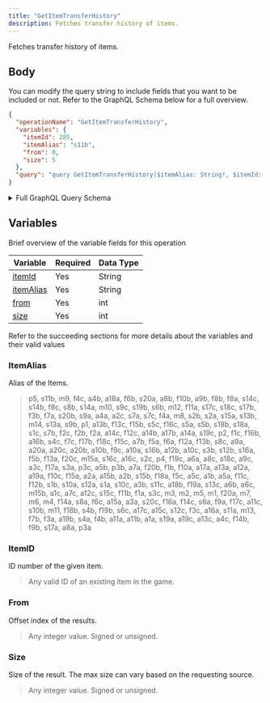 ```yaml
---
title: "GetItemTransferHistory"
description: Fetches transfer history of items.
---
```


Fetches transfer history of items.

## Body

You can modify the query string to include fields that you want to be included or not. Refer to the GraphQL Schema below for a full overview.

```json
{
  "operationName": "GetItemTransferHistory",
  "variables": {
    "itemId": 285,
    "itemAlias": "s11b",
    "from": 0,
    "size": 5
  },
  "query": "query GetItemTransferHistory($itemAlias: String!, $itemId: Int!, $from: Int!, $size: Int!) {\n  item(itemAlias: $itemAlias, itemId: $itemId) {\n    realTokenId\n    loomTransferHistory(from: 0, size: 10) {\n      ...TransferRecords\n      __typename\n    }\n    transferHistory(from: $from, size: $size) {\n      ...TransferRecords\n      __typename\n    }\n    __typename\n  }\n}\n\nfragment TransferRecords on TransferRecords {\n  total\n  results {\n    from\n    to\n    timestamp\n    txHash\n    withPrice\n    __typename\n  }\n  __typename\n}\n"
}
```

<details>
<summary>Full GraphQL Query Schema</summary>  
<p>
&nbsp;

```graphql
query GetItemTransferHistory(
  $itemAlias: String!
  $itemId: Int!
  $from: Int!
  $size: Int!
) {
  item(itemAlias: $itemAlias, itemId: $itemId) {
    realTokenId
    loomTransferHistory(from: 0, size: 10) {
      ...TransferRecords
      __typename
    }
    transferHistory(from: $from, size: $size) {
      ...TransferRecords
      __typename
    }
    __typename
  }
}

fragment TransferRecords on TransferRecords {
  total
  results {
    from
    to
    timestamp
    txHash
    withPrice
    __typename
  }
  __typename
}
```

</p>
</details>

## Variables

Brief overview of the variable fields for this operation

| Variable           | Required | Data Type |
| ------------------ | -------- | --------- |
| [itemId](#axieid)  | Yes      | String    |
| [itemAlias](#from) | Yes      | String    |
| [from](#size)      | Yes      | int       |
| [size](#size)      | Yes      | int       |

Refer to the succeeding sections for more details about the variables and their valid values

### ItemAlias

Alias of the Items.

> p5, s11b, m9, f4c, a4b, a18a, f6b, s20a, a8b, f10b, a9b, f8b, f8a, s14c, s14b, f8c, s8b, s14a, m10, s9c, s19b, s6b, m12, f11a, s17c, s18c, s17b, f3b, f7a, s20b, s9a, a4a, a2c, s7a, s7c, f4a, m8, s2b, s2a, s15a, s13b, m14, s13a, s9b, p1, a13b, f13c, f15b, s5c, f16c, s5a, s5b, s18b, s18a, s1c, s7b, f2c, f2b, f2a, a14c, f12c, a14b, a17b, a14a, s19c, p2, f1c, f16b, a16b, s4c, f7c, f17b, f18c, f15c, a7b, f5a, f6a, f12a, f13b, s8c, a9a, a20a, a20c, a20b, a10b, f9c, a10a, s16b, a12b, a10c, s3b, s12b, s16a, f5b, f13a, f20c, m15a, s16c, a16c, s2c, p4, f19c, a6a, a8c, a18c, a9c, a3c, f17a, s3a, p3c, a5b, p3b, a7a, f20b, f1b, f10a, a17a, a13a, a12a, a19a, f10c, f15a, a2a, a15b, a2b, s15b, f18a, f5c, a5c, a1b, a5a, f11c, f12b, s1b, s10a, s12a, s1a, s10c, a3b, s11c, a18b, f19a, s13c, a6b, a6c, m15b, a1c, a7c, a12c, s15c, f11b, f1a, s3c, m3, m2, m5, m1, f20a, m7, m6, m4, f14a, s8a, f6c, a15a, a3a, s20c, f16a, f14c, s6a, f9a, f17c, a11c, s10b, m11, f18b, s4b, f19b, s6c, a17c, a15c, s12c, f3c, a16a, s11a, m13, f7b, f3a, a19b, s4a, f4b, a11a, a11b, a1a, s19a, a19c, a13c, a4c, f14b, f9b, s17a, a8a, p3a

### ItemID

ID number of the given item.

> Any valid ID of an existing item in the game.

### From

Offset index of the results.

> Any integer value. Signed or unsigned.

### Size

Size of the result. The max size can vary based on the requesting source.

> Any integer value. Signed or unsigned.

